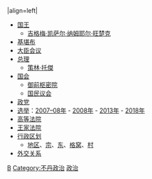 {{Politbox|country=不丹|image=Emblem of Bhutan.svg|size=125|title=不丹|}}
|align=left|
*[[不丹国王|国王]]
**[[吉格梅·凯萨尔·纳姆耶尔·旺楚克]]
*[[基堪布]]
*[[不丹大臣会议|大臣会议]]
*[[不丹总理列表|总理]]
**[[策林·托傑]]
*[[不丹国民议会|国会]]
**[[不丹枢密院|御前枢密院]]
**[[不丹国民议会|国民议会]]
*[[不丹政党|政党]]
*[[不丹选举|选举]]：[[2007-2008年不丹国民议会选举|2007–08年]] - [[2008年不丹换届选举|2008年]] - [[2013年不丹國民議會選舉|2013年]] - [[2018年不丹國民議會選舉|2018年]]
*[[不丹高等法院|高等法院]]
*[[王家法院]]
*[[不丹行政区划|行政区划]]
**[[地区 (不丹)|地区]]、[[宗 (不丹)|宗]]、[[东 (不丹)|东]]、[[格窝]]、[[村 (不丹)|村]]
*[[不丹外交|外交关系]]
{{Politicsboxend|country=不丹政治}}<noinclude>
[[Category:各国政治导航模板|B]]
[[Category:不丹政治]]
[[Category:不丹模板|政治]]
</noinclude>